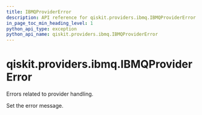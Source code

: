 ```yaml
---
title: IBMQProviderError
description: API reference for qiskit.providers.ibmq.IBMQProviderError
in_page_toc_min_heading_level: 1
python_api_type: exception
python_api_name: qiskit.providers.ibmq.IBMQProviderError
---
```


# qiskit.providers.ibmq.IBMQProviderError

<Class id="qiskit.providers.ibmq.IBMQProviderError" name="IBMQProviderError" isDedicatedPage={true} github="https://github.com/qiskit/qiskit-ibmq-provider/tree/stable/0.18/qiskit/providers/ibmq/exceptions.py" signature="IBMQProviderError(*message)">
  Errors related to provider handling.

  Set the error message.
</Class>

